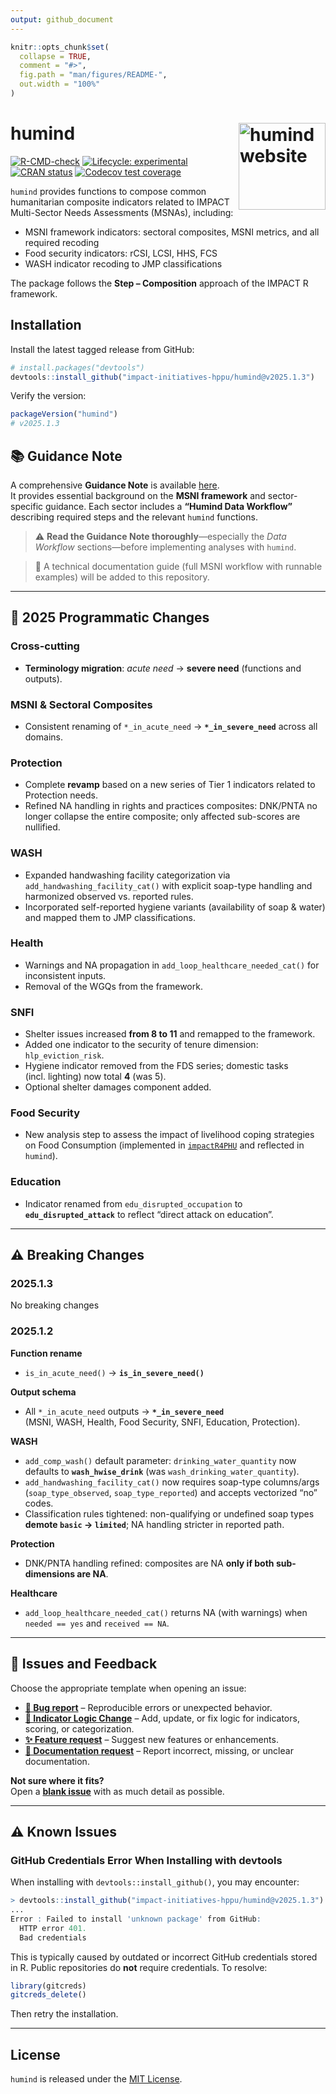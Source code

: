 ```yaml
---
output: github_document
---
```


<!-- README.md is generated from README.Rmd. Please edit that file -->

```r
knitr::opts_chunk$set(
  collapse = TRUE,
  comment = "#>",
  fig.path = "man/figures/README-",
  out.width = "100%"
)
```

# humind <a href="https://impact-initiatives-hppu.github.io/humind/"><img src="man/figures/logo.png" align="right" height="139" alt="humind website" /></a>

<!-- badges: start -->
[![R-CMD-check](https://github.com/impact-initiatives-hppu/humind/actions/workflows/R-CMD-check.yaml/badge.svg)](https://github.com/impact-initiatives-hppu/humind/actions/workflows/R-CMD-check.yaml)
[![Lifecycle: experimental](https://img.shields.io/badge/lifecycle-experimental-orange.svg)](https://lifecycle.r-lib.org/articles/stages.html#experimental)
[![CRAN status](https://www.r-pkg.org/badges/version/humind)](https://CRAN.R-project.org/package=humind)
[![Codecov test coverage](https://codecov.io/gh/impact-initiatives-hppu/humind/branch/main/graph/badge.svg)](https://app.codecov.io/gh/impact-initiatives-hppu/humind?branch=main)
<!-- badges: end -->

`humind` provides functions to compose common humanitarian composite
indicators related to IMPACT Multi-Sector Needs Assessments (MSNAs), including:

- MSNI framework indicators: sectoral composites, MSNI metrics, and all required recoding
- Food security indicators: rCSI, LCSI, HHS, FCS
- WASH indicator recoding to JMP classifications

The package follows the **Step – Composition** approach of the IMPACT R framework.

## Installation

Install the latest tagged release from GitHub:

```r
# install.packages("devtools")
devtools::install_github("impact-initiatives-hppu/humind@v2025.1.3")
```

Verify the version:

```r
packageVersion("humind")
# v2025.1.3
```

## 📚 Guidance Note

A comprehensive **Guidance Note** is available [here](https://acted.sharepoint.com/sites/IMPACT-Humanitarian_Planning_Prioritization/SitePages/MSNA%20analysis%20(LSG-MSNi).aspx).  
It provides essential background on the **MSNI framework** and sector-specific guidance. Each sector includes a **“Humind Data Workflow”** describing required steps and the relevant `humind` functions.

> ⚠️ **Read the Guidance Note thoroughly**—especially the *Data Workflow* sections—before implementing analyses with `humind`.

> 📌 A technical documentation guide (full MSNI workflow with runnable examples) will be added to this repository.

---

## 📖 2025 Programmatic Changes

### Cross-cutting

- **Terminology migration**: *acute need* → **severe need** (functions and outputs).

### MSNI & Sectoral Composites

- Consistent renaming of `*_in_acute_need` → **`*_in_severe_need`** across all domains.

### Protection

- Complete **revamp** based on a new series of Tier 1 indicators related to Protection needs.
- Refined NA handling in rights and practices composites: DNK/PNTA no longer collapse the entire composite; only affected sub-scores are nullified.

### WASH

- Expanded handwashing facility categorization via `add_handwashing_facility_cat()` with explicit soap-type handling and harmonized observed vs. reported rules.
- Incorporated self-reported hygiene variants (availability of soap & water) and mapped them to JMP classifications.

### Health

- Warnings and NA propagation in `add_loop_healthcare_needed_cat()` for inconsistent inputs.
- Removal of the WGQs from the framework.

### SNFI

- Shelter issues increased **from 8 to 11** and remapped to the framework.
- Added one indicator to the security of tenure dimension: `hlp_eviction_risk`.
- Hygiene indicator removed from the FDS series; domestic tasks (incl. lighting) now total **4** (was 5).
- Optional shelter damages component added.

### Food Security

- New analysis step to assess the impact of livelihood coping strategies on Food Consumption (implemented in [`impactR4PHU`](https://github.com/impact-initiatives/impactR4PHU) and reflected in `humind`).

### Education

- Indicator renamed from `edu_disrupted_occupation` to **`edu_disrupted_attack`** to reflect “direct attack on education”.

---

## ⚠️ Breaking Changes 

### 2025.1.3
No breaking changes

### 2025.1.2

**Function rename**

- `is_in_acute_need()` → **`is_in_severe_need()`**

**Output schema**

- All `*_in_acute_need` outputs → **`*_in_severe_need`**  
  (MSNI, WASH, Health, Food Security, SNFI, Education, Protection).

**WASH**

- `add_comp_wash()` default parameter: `drinking_water_quantity` now
  defaults to **`wash_hwise_drink`** (was
  `wash_drinking_water_quantity`).
- `add_handwashing_facility_cat()` now requires soap-type columns/args
  (`soap_type_observed`, `soap_type_reported`) and accepts vectorized
  “no” codes.
- Classification rules tightened: non-qualifying or undefined soap types
  **demote `basic` → `limited`**; NA handling stricter in reported path.

**Protection**

- DNK/PNTA handling refined: composites are NA **only if both
  sub-dimensions are NA**.

**Healthcare**

- `add_loop_healthcare_needed_cat()` returns NA (with warnings) when
  `needed == yes` and `received == NA`.

---

## 📌 Issues and Feedback

Choose the appropriate template when opening an issue:

- **[🐛 Bug report](https://github.com/impact-initiatives-hppu/humind/issues/new?template=bug-report.yml&labels=bug,triage)** – Reproducible errors or unexpected behavior.  
- **[🧮 Indicator Logic Change](https://github.com/impact-initiatives-hppu/humind/issues/new?template=indicator_logic_change.yml&labels=indicator-logic)** – Add, update, or fix logic for indicators, scoring, or categorization.  
- **[✨ Feature request](https://github.com/impact-initiatives-hppu/humind/issues/new?template=feature_request.yml&labels=enhancement)** – Suggest new features or enhancements.  
- **[📖 Documentation request](https://github.com/impact-initiatives-hppu/humind/issues/new?template=documentation_request.yml&labels=documentation)** – Report incorrect, missing, or unclear documentation.  

**Not sure where it fits?**  
Open a **[blank issue](https://github.com/impact-initiatives-hppu/humind/issues/new)** with as much detail as possible.

---

## ⚠️ Known Issues

### GitHub Credentials Error When Installing with devtools

When installing with `devtools::install_github()`, you may encounter:

```r
> devtools::install_github("impact-initiatives-hppu/humind@v2025.1.3")
...
Error : Failed to install 'unknown package' from GitHub:
  HTTP error 401.
  Bad credentials
```

This is typically caused by outdated or incorrect GitHub credentials stored in R. Public repositories do **not** require credentials. To resolve:

```r
library(gitcreds)
gitcreds_delete()
```

Then retry the installation.

---

## License

`humind` is released under the [MIT License](LICENSE.md).
